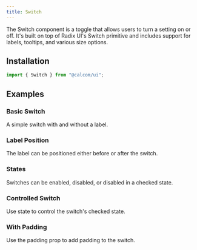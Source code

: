 ```yaml
---
title: Switch
---
```


The Switch component is a toggle that allows users to turn a setting on or off. It's built on top of Radix UI's Switch primitive and includes support for labels, tooltips, and various size options.

## Installation

```ts
import { Switch } from "@calcom/ui";
```

## Examples

### Basic Switch

A simple switch with and without a label.

<BasicExample />

### Label Position

The label can be positioned either before or after the switch.

<LabelPositionExample />

### States

Switches can be enabled, disabled, or disabled in a checked state.

<StatesExample />


### Controlled Switch

Use state to control the switch's checked state.

<ControlledExample />

### With Padding

Use the padding prop to add padding to the switch.

<WithPadding />